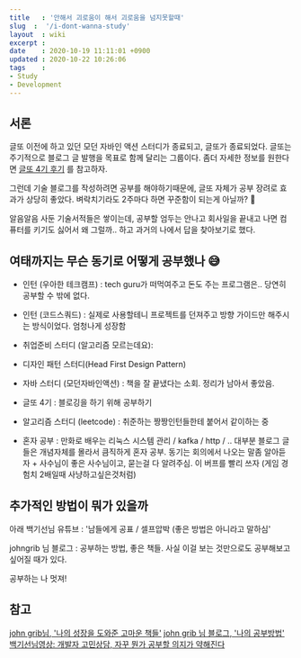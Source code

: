 ```yaml
---
title   : '안해서 괴로움이 해서 괴로움을 넘지못할때' 
slug  :  '/i-dont-wanna-study'
layout  : wiki 
excerpt : 
date    : 2020-10-19 11:11:01 +0900
updated : 2020-10-22 10:26:06
tags    : 
- Study
- Development
---
```


## 서론
글또 이전에 하고 있던 모던 자바인 액션 스터디가 종료되고, 글또가 종료되었다. 글또는 주기적으로 블로그 글 발행을 목표로 함께 달리는 그룹이다. 좀더 자세한 정보를 원한다면 [글또 4기 후기](https://juneyr.dev/retrospective-geultto-4) 를 참고하자. 

그런데 기술  블로그를 작성하려면 공부를 해야하기때문에, 글또 자체가 공부 장려로 효과가 상당히 좋았다. 벼락치기라도 2주마다 하면 꾸준함이 되는게 아닐까? 🤔  

알음알음 사둔 기술서적들은 쌓이는데, 공부할 엄두는 안나고 회사일을 끝내고 나면 컴퓨터를 키기도 싫어서 왜 그럴까.. 하고 과거의 나에서 답을 찾아보기로 했다. 

## 여태까지는 무슨 동기로 어떻게 공부했나 😅

- 인턴 (우아한 테크캠프) : tech guru가 떠먹여주고 돈도 주는 프로그램은.. 당연히 공부할 수 밖에 없다.
- 인턴 (코드스쿼드) : 실제로 사용할테니 프로젝트를 던져주고 방향 가이드만 해주시는 방식이었다. 엄청나게 성장함
- 취업준비 스터디 (알고리즘 모르는데요):
- 디자인 패턴 스터디(Head First Design Pattern)
- 자바 스터디 (모던자바인액션) : 책을 잘 끝냈다는 소회. 정리가 남아서 좋았음. 
- 글또 4기 : 블로깅을 하기 위해 공부하기 
- 알고리즘 스터디 (leetcode) : 취준하는 짱짱인턴들한테 붙어서 같이하는 중

- 혼자 공부 : 만화로 배우는 리눅스 시스템 관리 / kafka / http / .. 대부분 블로그 글들은 개념자체를 몰라서 큼직하게 혼자 공부. 동기는 회의에서 나오는 말좀 알아듣자 + 사수님이 좋은 사수님이고, 묻는걸 다 알려주심. 이 버프를 빨리 쓰자 (게임 경험치 2배일때 사냥하고싶은것처럼) 

## 추가적인 방법이 뭐가 있을까

아래 백기선님 유튜브 : '남들에게 공표 / 셀프압박 (좋은 방법은 아니라고 말하심'

johngrib 님 블로그 : 공부하는 방법, 좋은 책들. 사실 이걸 보는 것만으로도 공부해보고 싶어질 때가 있다. 

공부하는 나 멋져!

## 참고 
[john grib님, '나의 성장을 도와준 고마운 책들'](https://johngrib.github.io/wiki/my-favorite-books/) 
[john grib 님 블로그, '나의 공부방법'](https://johngrib.github.io/wiki/my-study-method/)
[백기선님영상: 개발자 고민상담, 자꾸 뭔가 공부할 의지가 약해진다](https://www.youtube.com/watch?v=k_b86ImuPic) 
